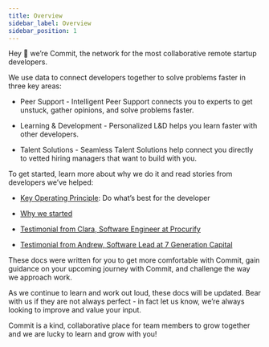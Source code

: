 ```yaml
---
title: Overview
sidebar_label: Overview
sidebar_position: 1
---
```


Hey 👋 we’re Commit, the network for the most collaborative remote startup developers.

We use data to connect developers together to solve problems faster in three key areas:  

-   Peer Support - Intelligent Peer Support connects you to experts to get unstuck, gather opinions, and solve problems faster.
    
-   Learning & Development - Personalized L&D helps you learn faster with other developers.
    
-   Talent Solutions - Seamless Talent Solutions help connect you directly to vetted hiring managers that want to build with you.
    
To get started, learn more about why we do it and read stories from developers we’ve helped:
-   [Key Operating Principle](https://docs.commit.dev/about/key-operating-principle): Do what’s best for the developer
    
-   [Why we started](https://docs.commit.dev/about/why-we-started)
    
-   [Testimonial from Clara, Software Engineer at Procurify](https://commit.dev/2020/03/25/committed-to-success-clara-tsang-software-engineer-at-procurify/)
    
-   [Testimonial from Andrew, Software Lead at 7 Generation Capital](https://commit.dev/2021/10/14/committed-to-success-andrew-lukonin/)
    
These docs were written for you to get more comfortable with Commit, gain guidance on your upcoming journey with Commit, and challenge the way we approach work.

As we continue to learn and work out loud, these docs will be updated. Bear with us if they are not always perfect - in fact let us know, we’re always looking to improve and value your input.

Commit is a kind, collaborative place for team members to grow together and we are lucky to learn and grow with you!
